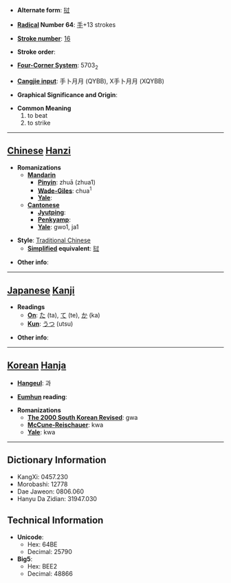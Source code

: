 * '''Alternate form''': [[挝]]

* '''[[Wiktionary:Chinese radical index| Radical]] Number 64''': [[Wiktionary:Chinese radical index 手|手]]+13 strokes

* '''[[Wiktionary:Chinese total strokes index|Stroke number]]''': [[Wiktionary:Chinese total strokes index 16|16]]

* '''Stroke order''': 

* '''[[Wiktionary:Chinese four corner index|Four-Corner System]]''': 5703<sub>2</sub>

* '''[[Wiktionary:Chinese Cangjie index|Cangjie input]]''': 手卜月月 (QYBB), X手卜月月 (XQYBB)

* '''Graphical Significance and Origin''': 

* '''Common Meaning'''
*#to beat
*# to strike


----

== [[Chinese]] [[Hanzi]] ==

* '''Romanizations'''
** '''[[Mandarin]]'''
*** '''[[Pinyin]]''': zhuā (zhua1)
*** '''[[Wade-Giles]]''': chua<sup>1</sup>
*** '''[[Yale]]''': 
** '''[[Cantonese]]'''
*** '''[[Jyutping]]''':
*** '''[[Penkyamp]]''': 
*** '''[[Yale]]''': gwo1, ja1

* '''Style''': [[Traditional Chinese]] 
** '''[[Simplified Chinese|Simplified]] equivalent''': [[挝]]

* '''Other info''': 

----

== [[Japanese]] [[Kanji]] ==

* '''Readings'''
** '''[[On]]''': [[た]] (ta), [[て]] (te), [[か]] (ka)
** '''[[Kun]]''': [[うつ]] (utsu)

* '''Other info''':  

----

== [[Korean]] [[Hanja]] ==

* '''[[Hangeul]]''': 과

* '''[[Eumhun]] reading''': 

* '''Romanizations'''
** '''[[The 2000 South Korean Revised Romanization|The 2000 South Korean Revised]]''': gwa
** '''[[McCune-Reischauer]]''': kwa
** '''[[Yale]]''': kwa

----

== Dictionary Information ==

* KangXi: 0457.230
* Morobashi: 12778
* Dae Jaweon: 0806.060
* Hanyu Da Zidian: 31947.030

== Technical Information ==

* '''Unicode''':
** Hex: 64BE
** Decimal: 25790
* '''Big5''':
** Hex: BEE2
** Decimal: 48866